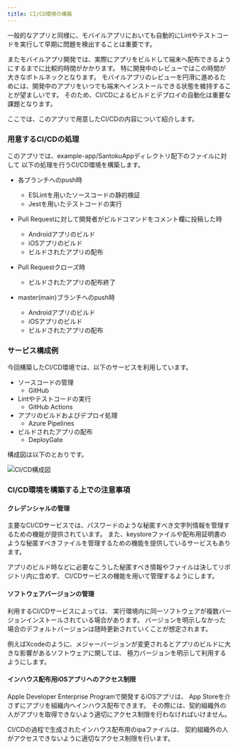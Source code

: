 ```yaml
---
title: CI/CD環境の構築
---
```


一般的なアプリと同様に、モバイルアプリにおいても自動的にLintやテストコードを実行して早期に問題を検出することは重要です。

またモバイルアプリ開発では、実際にアプリをビルドして端末へ配布できるようにするまでに比較的時間がかかります。
特に開発中のレビューではこの時間が大きなボトルネックとなります。
モバイルアプリのレビューを円滑に進めるためには、開発中のアプリをいつでも端末へインストールできる状態を維持することが望ましいです。
そのため、CI/CDによるビルドとデプロイの自動化は重要な課題となります。

ここでは、このアプリで用意したCI/CDの内容について紹介します。

### 用意するCI/CDの処理

このアプリでは、example-app/SantokuAppディレクトリ配下のファイルに対して
以下の処理を行うCI/CD環境を構築します。

- 各ブランチへのpush時
  - ESLintを用いたソースコードの静的検証
  - Jestを用いたテストコードの実行

- Pull Requestに対して開発者がビルドコマンドをコメント欄に投稿した時
  - Androidアプリのビルド
  - iOSアプリのビルド
  - ビルドされたアプリの配布

- Pull Requestクローズ時
  - ビルドされたアプリの配布終了

- master(main)ブランチへのpush時
  - Androidアプリのビルド
  - iOSアプリのビルド
  - ビルドされたアプリの配布

### サービス構成例

今回構築したCI/CD環境では、以下のサービスを利用しています。

- ソースコードの管理
  - GitHub
- Lintやテストコードの実行
  - GitHub Actions
- アプリのビルドおよびデプロイ処理
  - Azure Pipelines
- ビルドされたアプリの配布
  - DeployGate

構成図は以下のとおりです。

![CI/CD構成図](ci-cd.drawio.png)

### CI/CD環境を構築する上での注意事項

#### クレデンシャルの管理

主要なCI/CDサービスでは、パスワードのような秘匿すべき文字列情報を管理するための機能が提供されています。
また、keystoreファイルや配布用証明書のような秘匿すべきファイルを管理するための機能を提供しているサービスもあります。

アプリのビルド時などに必要なこうした秘匿すべき情報やファイルは決してリポジトリ内に含めず、
CI/CDサービスの機能を用いて管理するようにします。

#### ソフトウェアバージョンの管理

利用するCI/CDサービスによっては、
実行環境内に同一ソフトウェアが複数バージョンインストールされている場合があります。
バージョンを明示しなかった場合のデフォルトバージョンは随時更新されていくことが想定されます。

例えばXcodeのように、メジャーバージョンが変更されるとアプリのビルドに大きな影響があるソフトウェアに関しては、
極力バージョンを明示して利用するようにします。

#### インハウス配布用iOSアプリへのアクセス制限

Apple Developer Enterprise Programで開発するiOSアプリは、
App Storeを介さずにアプリを組織内へインハウス配布できます。
その際には、契約組織外の人がアプリを取得できないよう適切にアクセス制限を行わなければいけません。

CI/CDの過程で生成されたインハウス配布用のipaファイルは、
契約組織外の人がアクセスできないように適切なアクセス制限を行います。
